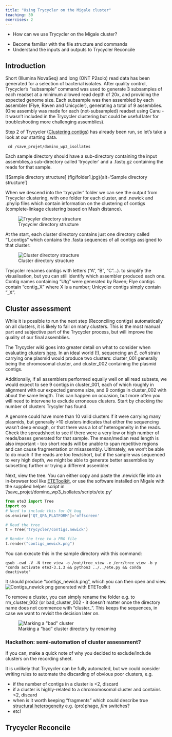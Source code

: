 ```yaml
---
title: "Using Trycycler on the Migale cluster"
teaching: 30
exercises: 2
---
```


:::::::::::::::::::::::::::::::::::::: questions 

- How can we use Trycycler on the Migale cluster?

::::::::::::::::::::::::::::::::::::::::::::::::

::::::::::::::::::::::::::::::::::::: objectives

- Become familiar with the file structure and commands
- Understand the inputs and outputs to Trycycler Reconcile

::::::::::::::::::::::::::::::::::::::::::::::::

## Introduction

Short (Illumina NovaSeq) and long (ONT P2solo) read data has been generated for a selection of bacterial isolates. After quality control, Trycycler's "subsample" command was used to generate 3 subsamples of each readset at a minimum allowed read depth of 20x, and providing the expected genome size. Each subsample was then assembled by each assembler (Flye, Raven and Unicycler), generating a total of 9 assemblies. (One assembly was made for each (not-subsampled) readset using Canu - it wasn't included in the Trycycler clustering but could be useful later for troubleshooting more challenging assemblies).

Step 2 of Trycycler ([Clustering contigs](https://github.com/rrwick/Trycycler/wiki/Clustering-contigs)) has already been run, so let's take a look at our starting data.

```
 cd /save_projet/domino_wp3_isollates
```
Each sample directory should have a sub-directory containing the input assemblies,a sub-directory called 'trycycler' and a .fastq.gz containing the reads for that sample.

![Sample directory structure] (fig/folder1.jpg){alt='Sample directory structure'}

When we descend into the 'trycycler' folder we can see the output from Trycycler clustering, with one folder for each cluster, and .newick and .phylip files which contain information on the clustering of contigs (complete-linkage clustering based on Mash distance).

![Trycycler directory structure](fig/folder2.jpg){alt='Trycyler directory structure'}

At the start, each cluster directory contains just one directory called "1_contigs" which contains the .fasta sequences of all contigs assigned to that cluster:

![Cluster directory structure](fig/folder3.jpg){alt='Cluster directory structure'}

::: callout
Trycycler renames contigs with letters ("A", "B", "C"...). to simplify the visualisation, but you can still identify which assembler produced each one. Contig names containing "Utg" were generated by Raven; Flye contigs contain "contig_X" where X is a number; Unicycler contigs simply contain "_X". 
:::

## Cluster assessment

While it is possible to run the next step (Reconciling contigs) automatically on all clusters, it is likely to fail on many clusters. This is the most manual part and subjective part of the Trycycler process, but will improve the quality of our final assemblies. 

The Trycycler wiki goes into greater detail on what to consider when evaluating clusters [here](https://github.com/rrwick/Trycycler/wiki/Clustering-contigs#choose-your-clusters). In an ideal world (!), sequencing an *E. coli* strain carrying one plasmid would produce two clusters: cluster_001 generally being the chromosomal cluster, and cluster_002 containing the plasmid contigs. 

Additionally, if all assemblers performed equally well on all read subsets, we would expect to see 9 contigs in cluster_001, each of which roughly in alignment with our expected genome size, and 9 contigs in cluster_002 with about the same length. This can happen on occasion, but more often you will need to intervene to exclude erroneous clusters. Start by checking the number of clusters Trycyler has found. 

A genome could have more than 10 valid clusters if it were carrying many plasmids, but generally >10 clusters indicates that either the sequencing wasn't deep enough, or that there was a lot of heterogeneity in the reads. Check the spreadsheet to see if there were a very low or high number of reads/bases generated for that sample. The mean/median read length is also important - too short reads will be unable to span repetitive regions and can cause fragmentation or misassembly. Ultimately, we won't be able to do much if the reads are too few/short, but if the sample was sequenced to very high depth, we might be able to generate better assemblies by subsetting further or trying a different assembler.

Next, view the tree. You can either copy and paste the .newick file into an in-browser tool like [ETEToolkit](http://etetoolkit.org/treeview/), or use the software installed on Migale with the supplied helper script in '/save_projet/domino_wp3_isollates/scripts/ete.py'
```python
from ete3 import Tree
import os
# Need to include this for Qt bug
os.environ['QT_QPA_PLATFORM']='offscreen'

# Read the tree
t = Tree('trycycler/contigs.newick')

# Render the tree to a PNG file
t.render("contigs_newick.png")
```
You can execute this in the sample directory with this command:
```
qsub -cwd -V -N tree_view -o /out/tree_view -e /err/tree_view -b y "conda activate ete3-3.1.3 && python3 ../../ete.py && conda deactivate"
```
It should produce "contigs_newick.png", which you can then open and view. 
![Contigs_newick png generated with ETEToolkit](fig/contigs_newick.png){alt='Contigs_newick png generated with ETEToolkit'}

To remove a cluster, you can simply rename the folder e.g. to rm_cluster_002 (or bad_cluster_002 - it doesn't matter once the directory name does not commence with "cluster_". This keeps the sequences, in case we want to revisit the decision later on.

![Marking a "bad" cluster directory by renaming](fig/folder4.jpg){alt='Marking a "bad" cluster'}

:::::::::::::::::::::::::::::::::::::::::: spoiler

### Hackathon: semi-automation of cluster assessment?

If you can, make a quick note of why you decided to exclude/include clusters on the recording sheet.

It is unlikely that Trycycler can be fully automated, but we could consider writing rules to automate the discarding of obvious poor clusters, e.g.

* if the number of contigs in a cluster is <2, discard
* if a cluster is highly-related to a chromomosomal cluster and contains <2, discard
* when is it worth keeping "fragments" which could describe true [structural heterogeneity](https://www.ncbi.nlm.nih.gov/pmc/articles/PMC9980784/) e.g. (pro)phage, *fim* switches?
* etc!

:::::::::::::::::::::::::::::::::::::::::::::::

## Trycycler Reconcile



[r-markdown]: https://rmarkdown.rstudio.com/
